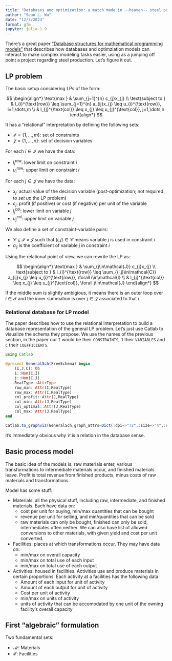 ```yaml
---
title: "Databases and optimization: a match made in ~~heaven~~ steel production"
author: "Sean L. Wu"
date: "12/3/2023"
format: gfm
jupyter: julia-1.9
---
```


There's a great paper ["Database structures for mathematical programming models"](https://www.sciencedirect.com/science/article/abs/pii/S0167923697000079) that describes how databases and optimziation models can interact to make complex modeling tasks easier, using as a jumping off point a project regarding steel production. Let's figure it out.

## LP problem

The basic setup considering LPs of the form:

$$
\begin{align*}
\text{max      } & \sum_{j=1}^{n} c_{j}x_{j} \\
\text{subject to      } & l_{i}^{\text{row}} \leq \sum_{j=1}^{n} a_{ij}x_{j} \leq u_{i}^{\text{row}}, i=1,\dots,m \\
& l_{j}^{\text{col}} \leq x_{j} \leq u_{j}^{\text{col}}, j=1,\dots,n
\end{align*}
$$

It has a "relational" interpretation by defining the following sets:

  * $\mathcal{I}=\{1,\dots,m\}$: set of constraints
  * $\mathcal{J}=\{1,\dots,n\}$: set of decision variables

For each $i\in\mathcal{I}$ we have the data:

  * $l_{i}^{\text{row}}$: lower limit on constraint $i$
  * $u_{i}^{\text{row}}$: upper limit on constraint $i$

For each $j\in\mathcal{J}$ we have the data:

  * $x_{j}$: actual value of the decision variable (post-optimization; not required to _set up_ the LP problem)
  * $c_{j}$: profit (if positive) or cost (if negative) per unit of the variable
  * $l_{j}^{\text{col}}$: lower limit on variable $j$
  * $u_{j}^{\text{col}}$: upper limit on variable $j$

We also define a set of constraint-variable pairs:

  * $\mathcal{C}\subseteq\mathcal{I}\times\mathcal{J}$ such that $(i,j)\in\mathcal{C}$ means variable $j$ is used in constraint $i$
  * $a_{ij}$ is the coefficient of variable $j$ in constraint $i$

Using the relational point of view, we can rewrite the LP as:

$$
\begin{align*}
\text{max      } & \sum_{j\in\mathcal{J}} c_{j}x_{j} \\
\text{subject to      } & l_{i}^{\text{row}} \leq \sum_{(i,j)\in\mathcal{C}} a_{ij}x_{j} \leq u_{i}^{\text{row}}, \forall i\in\mathcal{I} \\
& l_{j}^{\text{col}} \leq x_{j} \leq u_{j}^{\text{col}}, \forall j\in\mathcal{J}
\end{align*}
$$

If the middle sum is slightly ambigious, it means there is an outer loop over $i\in\mathcal{I}$ and the inner summation is over $j\in\mathcal{J}$ associated to that $i$.

### Relational database for LP model

The paper describes how to use the relational interpretation to build a database representation of the general LP problem. Let's just use Catlab to visualize the schema they propose. We use the names of the previous section, in the paper our `I` would be their `CONSTRAINTS`, `J` their `VARIABLES` and `C` their `COEFFICIENTS`.

```julia
using Catlab

@present GeneralSch(FreeSchema) begin
    (I,J,C)::Ob
    i::Hom(C,I)
    j::Hom(C,J)
    RealType::AttrType
    row_min::Attr(I,RealType)
    row_max::Attr(I,RealType)
    col_profit::Attr(J,RealType)
    col_min::Attr(J,RealType)
    col_optimal::Attr(J,RealType)
    col_max::Attr(J,RealType)
end

Catlab.to_graphviz(GeneralSch,graph_attrs=Dict(:dpi=>"72",:size=>"4",:ratio=>"expand"))
```

It's immediately obvious why $\mathcal{C}$ is a relation in the database sense.

## Basic process model

The basic idea of the models is: raw materials enter, various transformations to intermediate materials occur, and finished materials leave. Profit is total revenue from finished products, minus costs of raw materials and transformations.

Model has some stuff:

  * Materials: all the physical stuff, including raw, intermediate, and finished materials. Each have data on:
    - cost per unit for buying, min/max quantities that can be bought
    - revenue per unit for selling, and min/quantities that can be sold
    - raw materials can only be bought, finished can only be sold, intermediates often neither. We can also have list of allowed conversions to other materials, with given yield and cost per unit converted.
  * Facilities: places at which transformations occur. They may have data on:
    - min/max on overall capacity
    - min/max on total use of each input
    - min/max on total use of each output
  * Activities: housed in facilities. Activities use and produce materials in certain proportions. Each activity at a facilities has the following data:
    - Amount of each input for unit of activity
    - Amount of each output for unit of activity
    - Cost per unit of activity
    - min/max on units of activity
    - units of activity that can be accomodated by one unit of the owning facility's overall capacity

## First "algebraic" formulation

Two fundamental sets:

  * $\mathcal{M}$: Materials
  * $\mathcal{F}$: Facilities
